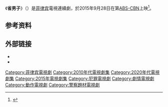 {{Infobox television
| show_name            = 鄉巴佬
| original_name        = {{lang|fil|Ang Probinsyano}}
| image                = 
| caption              = 
| show_name_2          = 
| genre                = [[動作片|動作片]]
| format               = 电视连续剧
| creator              = 龙德尔·林达雅格
| based_on             = {{based on|''Ang Probinsyano''|罗恩瓦尔多·雷耶斯}}
| developer            = 罗尔迪·内蒂纳尔<br />朱莉·安妮·贝尼特斯
| writer               = 
| director             = {{Plainlist|
* 马鲁·塞维利亚
* 阿韦尔·新丰科
* 托托·纳蒂维达
* 理查德·索莫斯
* 凯文·德贝拉
* 艾伦·昌里昂科
* 拉姆·托伦蒂诺
* 恩佐·威廉姆斯
* 罗德尔·纳西扬诺
* 尼克·奥兰卡
* 曼尼·帕罗
* 达妮尔·乔伊·维拉弗洛
* 迈克尔·德·梅萨
* 阿尔伯特·兰吉坦
* 杰弗里·索诺拉
}}
| creative_director    = {{Plainlist|
* 约翰尼·德·洛斯·桑托斯
* 丹·巴尔多纳多
}}
| presenter            = 
| starring             = [[寇寇·馬汀|寇寇·馬汀]]
| judges               = 
| voices               = 
| narrated             = 
| theme_music_composer = {{Plainlist|
* 伊丹娜·洛佩兹·比利亚里科
* 隆梅尔·比利亚里科
* 路易·雅各布
}}
| opentheme            = 
| endtheme             = 
| composer             = [[兰迪·圣地亚哥|兰迪·圣地亚哥]]
| country              = {{PHI}}
| language             = [[菲律賓語|菲律賓語]]
| num_seasons          = 8
| num_episodes         = 1,316
| list_episodes        = 
| executive_producer   = {{Plainlist|
* 艾琳·安吉拉·加西亚
* 黑兹尔·玻利赛·帕夫兰
* 卡米尔·卡马乔·罗萨莱斯·纳瓦罗
* 羅塞爾·比吉·索尔道·甘纳班
* 帕特里夏·塔德迪拉
}}
| producer             = 
| editor               = 弗洛伊兰·弗朗西亚
| location             = 
| cinematography       = {{Plainlist|
* 乔治·图坦尼斯
* 埃利·巴尔斯
* 埃尔默·哈雷斯科·德斯帕
* 罗伯特·弗洛雷斯
* 罗米·维特格
* 乔·图坦尼斯
* 罗尼·纳杜拉
* 阿尔金·西斯卡
}}
| camera               = 
| runtime              = 35-45分钟
| company              = ABS-CBN Entertainment<br />FPJ Productions<br />Dreamscape Entertainment<br />CCM Creatives
| distributor          = 
| channel              = [[ABS-CBN|ABS-CBN]]
| picture_format       = 
| audio_format         = 
| first_run            = 
| first_aired          = {{Start date|2015|9|28}}
| last_aired           = 今天
| preceded_by          = 
| followed_by          = 
| related              = 
| website              = http://angprobinsyano.abs-cbn.com/
| website_title        = 官方网站
| production_website   = 
}}
《'''省男子'''》（{{lang-fil|Ang Probinsyano}}）是[[菲律宾|菲律宾]]電視連續劇，於2015年9月28日在第[[ABS-CBN|ABS-CBN]]上映<ref>{{cite web|url=https://www.abs-cbnnews.com/entertainment/05/18/15/coco-star-tv-remake-fpjs-ang-probinsiyano|title=Coco to star in TV remake of FPJ's 'Ang Probinsiyano'|publisher=[[ABS-CBN_News|ABS-CBN News]]|date=18 May 2015|access-date=31 July 2015|author=Buan-Deveza, Reyma|archive-date=2015-05-22|archive-url=https://web.archive.org/web/20150522054802/http://www.abs-cbnnews.com/entertainment/05/18/15/coco-star-tv-remake-fpjs-ang-probinsiyano|dead-url=no}}</ref>。

== 参考资料 ==
{{reflist}}

==外部链接==
* {{Official website|http://angprobinsyano.abs-cbn.com}}
* {{IMDb title |id=6155146}}

{{DEFAULTSORT:Ang Probinsyano}}
[[Category:菲律宾電視劇|Category:菲律宾電視劇]]
[[Category:2010年代電視劇集|Category:2010年代電視劇集]]
[[Category:2020年代電視劇集|Category:2020年代電視劇集]]
[[Category:2015年電視劇集|Category:2015年電視劇集]]
[[Category:犯罪電視劇|Category:犯罪電視劇]]
[[Category:劇情電視劇|Category:劇情電視劇]]
[[Category:動作電視劇|Category:動作電視劇]]
[[Category:警察題材電視劇|Category:警察題材電視劇]]
{{TV-stub}}